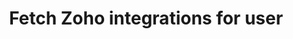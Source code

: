 ---
title: 'Fetch Zoho integrations for user'
openapi: 'GET /api/v1/{persona}/integrations/zoho/fetch'
---
